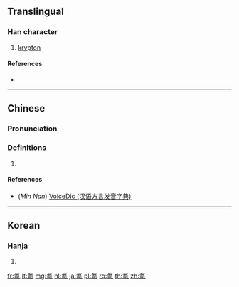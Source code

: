 {{character info/new}}
==Translingual==

===Han character===
{{Han char|rn=84|rad=气|as=07|sn=11|four=80217|canj=ONJRU|ids=⿹气克}}

# [[krypton]]

====References====
* {{Han ref|kx=0600.011|dkj=17067|hdz=32012.020|uh=6C2A|ud=27690|bh=D5DF|bd=54751}}

----

==Chinese==
{{zh-forms}}

===Pronunciation===
{{zh-pron
|m=kè
|c=hak1
|mn=khek
|cat=n
}}

===Definitions===
{{zh-hanzi}}

# {{rfdef|zh}}

====References====
* (''Min Nan'') [http://cn.voicedic.com VoiceDic (汉语方言发音字典)]

----

==Korean==

===Hanja===
{{ko-hanja|hangeul=극|eumhun=|rv=geuk|mr=kŭk|y=kuk}}

# {{defn|lang=ko|sort=气07}}

[[fr:氪]]
[[lt:氪]]
[[mg:氪]]
[[nl:氪]]
[[ja:氪]]
[[pl:氪]]
[[ro:氪]]
[[th:氪]]
[[zh:氪]]